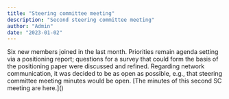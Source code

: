 ```yaml
---
title: "Steering committee meeting"
description: "Second steering committee meeting"
author: "Admin"
date: "2023-01-02"
---
```


Six new members joined in the last month. Priorities remain agenda setting via a positioning report; questions for a survey that could form the basis of the positioning paper were discussed and refined. Regarding network communication, it was decided to be as open as possible, e.g., that steering committee meeting minutes would be open. \[The minutes of this second SC meeting are here.\]()
